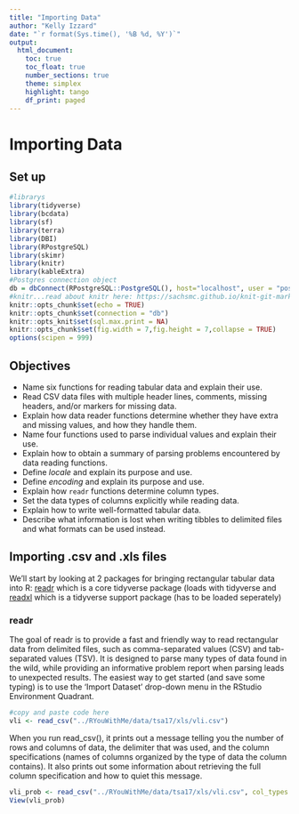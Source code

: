 ```yaml
---
title: "Importing Data"
author: "Kelly Izzard"
date: "`r format(Sys.time(), '%B %d, %Y')`"
output: 
  html_document:
    toc: true
    toc_float: true
    number_sections: true
    theme: simplex
    highlight: tango
    df_print: paged
---
```


# Importing Data

## Set up

```r
#librarys
library(tidyverse)
library(bcdata)
library(sf)
library(terra)
library(DBI)
library(RPostgreSQL)
library(skimr)
library(knitr)
library(kableExtra)
#Postgres connection object
db = dbConnect(RPostgreSQL::PostgreSQL(), host="localhost", user = "postgres")
#knitr...read about knitr here: https://sachsmc.github.io/knit-git-markr-guide/knitr/knit.html
knitr::opts_chunk$set(echo = TRUE)
knitr::opts_chunk$set(connection = "db")
knitr::opts_knit$set(sql.max.print = NA)
knitr::opts_chunk$set(fig.width = 7,fig.height = 7,collapse = TRUE)
options(scipen = 999)


```

## Objectives

-   Name six functions for reading tabular data and explain their use.
-   Read CSV data files with multiple header lines, comments, missing headers, and/or markers for missing data.
-   Explain how data reader functions determine whether they have extra and missing values, and how they handle them.
-   Name four functions used to parse individual values and explain their use.
-   Explain how to obtain a summary of parsing problems encountered by data reading functions.
-   Define *locale* and explain its purpose and use.
-   Define *encoding* and explain its purpose and use.
-   Explain how `readr` functions determine column types.
-   Set the data types of columns explicitly while reading data.
-   Explain how to write well-formatted tabular data.
-   Describe what information is lost when writing tibbles to delimited files and what formats can be used instead.

## Importing .csv and .xls files

We'll start by looking at 2 packages for bringing rectangular tabular data into R: [readr](https://readr.tidyverse.org/) which is a core tidyverse package (loads with tidyverse and [readxl](https://readxl.tidyverse.org/#:~:text=The%20readxl%20package%20makes%20it,readxl%20supports%20both%20the%20legacy%20.) which is a tidyverse support package (has to be loaded seperately)

### readr

The goal of readr is to provide a fast and friendly way to read rectangular data from delimited files, such as comma-separated values (CSV) and tab-separated values (TSV). It is designed to parse many types of data found in the wild, while providing an informative problem report when parsing leads to unexpected results. The easiest way to get started (and save some typing) is to use the 'Import Dataset' drop-down menu in the RStudio Environment Quadrant.

```r
#copy and paste code here
vli <- read_csv("../RYouWithMe/data/tsa17/xls/vli.csv")

```

When you run read_csv(), it prints out a message telling you the number of rows and columns of data, the delimiter that was used, and the column specifications (names of columns organized by the type of data the column contains). It also prints out some information about retrieving the full column specification and how to quiet this message.

```r

vli_prob <- read_csv("../RYouWithMe/data/tsa17/xls/vli.csv", col_types = list(vli_vsu_number= col_double()))
View(vli_prob)
```

